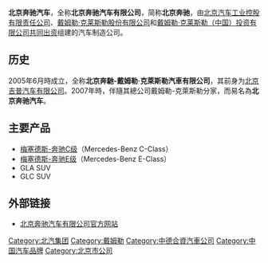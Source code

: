 {{unreferenced|time=2018-07-28T07:04:19+00:00}}
{{Coord|39.747581|116.518661|type:landmark_region:CN-11_source:GoogleMaps|display=title}}
{{Infobox company
| name = 北京奔驰汽车有限公司
| name_en = Beijing Benz Automotive Co., Ltd.
| logo = 
| logo_size = 
| logo_caption = 
| image =     Beijing Benz Automotive Co Ltd (20201202145320).jpg
| image_size = 
| image_caption = 北京奔驰厂区西门
| former_name = 
| type = 合资公司
| trading_name = 
| native_name = 
| native_name_lang = <!-- 公司名稱原文語言的ISO 639-1代碼。例如填寫「ja」表示日語。 -->
| other_name = 
| traded_as = 
| ISIN = 
| local_code_name = CN
| local_code = 91110302600003205F
| fate = 
| predecessor = 
| successor = 
| foundation = {{Start date and age|df=yes|2005|08|08}}
| location = [[北京市|北京市]][[大兴区|大兴区]][[瀛海地区|瀛海地区]]博兴路8号
| locations = 
| area_served = 
| founder = 
| key_people = 
| industry = 
| products = 
| services = 
| revenue = 
| operating_income = 
| net_income = 
| aum = <!-- 僅適用於金融服務類公司。 -->
| assets = 
| equity = 
| owner = 
| num_employees = 
| num_employees_year = 
| parent = [[北京汽车|北京汽车股份有限公司]]（51%）<br />戴姆勒大中华区投资有限公司（10.33503%）<br />[[戴姆勒|戴姆勒股份公司]]（38.66497%）
| divisions = 
| subsid = 
| homepage = {{URL|https://www.bbac.com.cn/}}
| slogan = 
| capital = 
| market_value = 
| P/E_ratio = 
| earnings_per_share = 
| net_asset_value = 
| accounting_period = 
| major_shareholder = 
| footnotes = 
}}
'''北京奔驰汽车'''，全称'''北京奔驰汽车有限公司'''，简称'''北京奔驰'''，由[[北京汽车工业控股有限责任公司|北京汽车工业控股有限责任公司]]、[[戴姆勒·克莱斯勒股份有限公司|戴姆勒·克莱斯勒股份有限公司]]和[[戴姆勒·克莱斯勒（中国）投资有限公司|戴姆勒·克莱斯勒（中国）投资有限公司]][[合資公司|共同出资]]组建的汽车制造公司。

==历史==
2005年6月時成立，全称'''北京奔馳-戴姆勒·克萊斯勒汽車有限公司'''，其前身为[[北京吉普汽车有限公司|北京吉普汽车有限公司]]。2007年時，伴隨其總公司戴姆勒-克萊斯勒分家，而易名為'''北京奔驰汽车'''。

==主要产品==
*[[梅塞德斯-奔驰C级|梅塞德斯-奔驰C级]]（Mercedes-Benz C-Class）
*[[梅塞德斯-奔驰E级|梅塞德斯-奔驰E级]]（Mercedes-Benz E-Class）
* GLA SUV
* GLC SUV

==外部链接==
*[http://www.bbac.com.cn 北京奔驰汽车有限公司官方网站]{{Wayback|url=http://www.bbac.com.cn/ |date=20200726140557 }}

{{中德关系}}
{{北汽集团}}
{{中国汽车制造业}}
{{Authority control}}

[[Category:北汽集团|Category:北汽集团]]
[[Category:戴姆勒|Category:戴姆勒]]
[[Category:中德合資汽車公司|Category:中德合資汽車公司]]
[[Category:中国汽车品牌|Category:中国汽车品牌]]
[[Category:北京市公司|Category:北京市公司]]